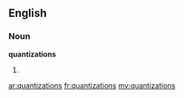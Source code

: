 ==English==

===Noun===
'''quantizations'''

# {{plural of|[[quantization]]}}

[[ar:quantizations]]
[[fr:quantizations]]
[[my:quantizations]]